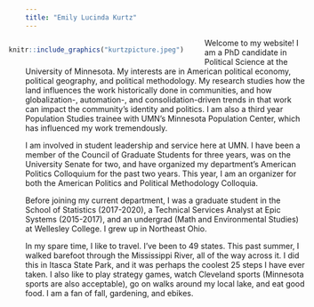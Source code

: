 ```yaml
---
title: "Emily Lucinda Kurtz"
---
```



<div style= "float:left;position: relative; right: 30px; top: 0px;">
```r

knitr::include_graphics("kurtzpicture.jpeg") 

```
</div>

Welcome to my website! I am a PhD candidate in Political Science at the University of Minnesota. My interests are in American political economy, political geography, and political methodology. My research studies how the land influences the work historically done in communities, and how globalization-, automation-, and consolidation-driven trends in that work can impact the community's identity and politics. I am also a third year Population Studies trainee with UMN's Minnesota Population Center, which has influenced my work tremendously.

I am involved in student leadership and service here at UMN. I have been a member of the Council of Graduate Students for three years, was on the University Senate for two, and have organized my department's American Politics Colloquium for the past two years. This year, I am an organizer for both the American Politics and Political Methodology Colloquia.

Before joining my current department, I was a graduate student in the School of Statistics (2017-2020), a Technical Services Analyst at Epic Systems (2015-2017), and an undergrad (Math and Environmental Studies) at Wellesley College. I grew up in Northeast Ohio.

In my spare time, I like to travel. I've been to 49 states. This past summer, I walked barefoot through the Mississippi River, all of the way across it. I did this in Itasca State Park, and it was perhaps the coolest 25 steps I have ever taken. I also like to play strategy games, watch Cleveland sports (Minnesota sports are also acceptable), go on walks around my local lake, and eat good food. I am a fan of fall, gardening, and ebikes.

